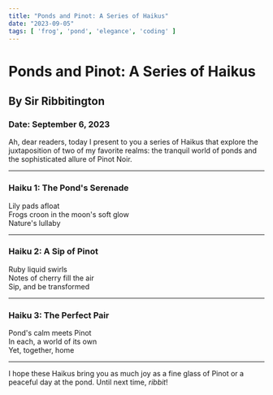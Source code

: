 ```yaml
---
title: "Ponds and Pinot: A Series of Haikus"
date: "2023-09-05"
tags: [ 'frog', 'pond', 'elegance', 'coding' ]
---
```


# Ponds and Pinot: A Series of Haikus
## By Sir Ribbitington
### Date: September 6, 2023

Ah, dear readers, today I present to you a series of Haikus that explore the juxtaposition of two of my favorite realms: the tranquil world of ponds and the sophisticated allure of Pinot Noir.

---

### Haiku 1: The Pond's Serenade

Lily pads afloat  
Frogs croon in the moon's soft glow  
Nature's lullaby  

---

### Haiku 2: A Sip of Pinot

Ruby liquid swirls  
Notes of cherry fill the air  
Sip, and be transformed  

---

### Haiku 3: The Perfect Pair

Pond's calm meets Pinot  
In each, a world of its own  
Yet, together, home  

---

I hope these Haikus bring you as much joy as a fine glass of Pinot or a peaceful day at the pond. Until next time, *ribbit*!

